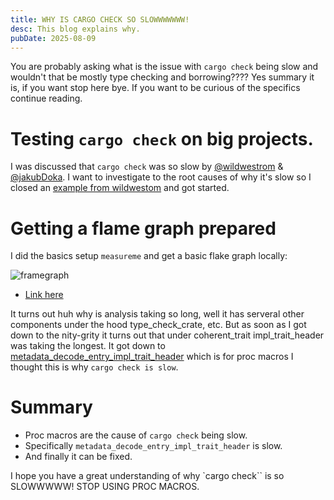 ```yaml
---
title: WHY IS CARGO CHECK SO SLOWWWWWWW! 
desc: This blog explains why.
pubDate: 2025-08-09
---
```


You are probably asking what is the issue with `cargo check` being slow and wouldn't that be mostly type checking and borrowing???? 
Yes summary it is, if you want stop here bye. If you want to be curious of the specifics continue reading.

# Testing `cargo check` on big projects.

I was discussed that `cargo check` was so slow by [@wildwestrom](https://github.com/wildwestrom) & [@jakubDoka](https://github.com/jakubDoka).
I want to investigate to the root causes of why it's slow so I closed an [example from wildwestom](https://github.com/wildwestrom/track-geometry-experiments) and got started.

# Getting a flame graph prepared

I did the basics setup `measureme` and get a basic flake graph locally:

![framegraph](/blog/cargo-check-flame.svg)
- [Link here](/blog/cargo-check-flame.svg)

It turns out huh why is analysis taking so long, well it has serveral other components under the hood type_check_crate, etc.
But as soon as I got down to the nity-grity it turns out that under coherent_trait impl_trait_header was taking the longest.
It got down to [metadata_decode_entry_impl_trait_header](https://github.com/rust-lang/rust/blob/master/compiler/rustc_metadata/src/rmeta/decoder/cstore_impl.rs) which is for proc macros I thought this is why `cargo check is slow`.


# Summary 
- Proc macros are the cause of `cargo check` being slow.
- Specifically `metadata_decode_entry_impl_trait_header` is slow.
- And finally it can be fixed.

I hope you have a great understanding of why `cargo check`` is so SLOWWWWW! STOP USING PROC MACROS.
